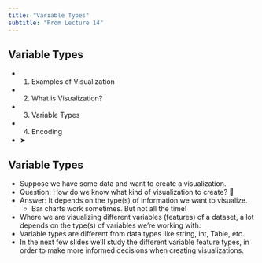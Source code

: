 ```yaml
---
title: "Variable Types"
subtitle: "From Lecture 14"
---
```


## Variable Types

- 1. Examples of Visualization
- 2. What is Visualization?
- 3. Variable Types
- 4. Encoding
- ➤

## Variable Types

- Suppose we have some data and want to create a visualization.
- Question: How do we know what kind of visualization to create? 🤔
- Answer: It depends on the type(s) of information we want to visualize.
  - Bar charts work sometimes. But not all the time!
- Where we are visualizing different variables (features) of a dataset, a lot depends on the type(s) of variables we’re working with:
- Variable types are different from data types like string, int, Table, etc.
- In the next few slides we’ll study the different variable feature types, in order to make more informed decisions when creating visualizations.


